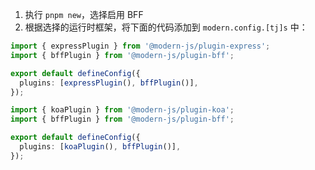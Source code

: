 1. 执行 `pnpm new`，选择启用 BFF
2. 根据选择的运行时框架，将下面的代码添加到 `modern.config.[tj]s` 中：


<Tabs>
  <TabItem value="express" label="Express.js" default>

```ts title="modern.config.ts"
import { expressPlugin } from '@modern-js/plugin-express';
import { bffPlugin } from '@modern-js/plugin-bff';

export default defineConfig({
  plugins: [expressPlugin(), bffPlugin()],
});
```

  </TabItem>
  <TabItem value="koa" label="Koa.js">

```ts title="modern.config.ts"
import { koaPlugin } from '@modern-js/plugin-koa';
import { bffPlugin } from '@modern-js/plugin-bff';

export default defineConfig({
  plugins: [koaPlugin(), bffPlugin()],
});
```

  </TabItem>
</Tabs>
